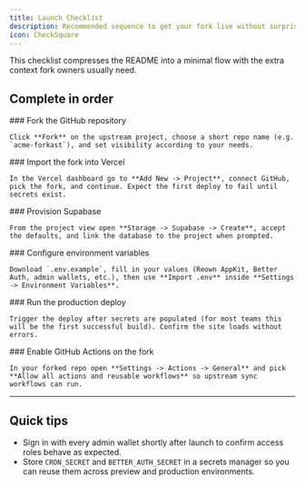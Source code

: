 ```yaml
---
title: Launch Checklist
description: Recommended sequence to get your fork live without surprises.
icon: CheckSquare
---
```



<Callout type="info">
  This checklist compresses the README into a minimal flow with the extra context fork owners usually need.
</Callout>

## Complete in order

<Steps>
  <Step>
    ### Fork the GitHub repository

    Click **Fork** on the upstream project, choose a short repo name (e.g. `acme-forkast`), and set visibility according to your needs.
  </Step>
  <Step>
    ### Import the fork into Vercel

    In the Vercel dashboard go to **Add New -> Project**, connect GitHub, pick the fork, and continue. Expect the first deploy to fail until secrets exist.
  </Step>
  <Step>
    ### Provision Supabase

    From the project view open **Storage -> Supabase -> Create**, accept the defaults, and link the database to the project when prompted.
  </Step>
  <Step>
    ### Configure environment variables

    Download `.env.example`, fill in your values (Reown AppKit, Better Auth, admin wallets, etc.), then use **Import .env** inside **Settings -> Environment Variables**.
  </Step>
  <Step>
    ### Run the production deploy

    Trigger the deploy after secrets are populated (for most teams this will be the first successful build). Confirm the site loads without errors.
  </Step>
  <Step>
    ### Enable GitHub Actions on the fork

    In your forked repo open **Settings -> Actions -> General** and pick **Allow all actions and reusable workflows** so upstream sync workflows can run.
  </Step>
</Steps>

---

## Quick tips

- Sign in with every admin wallet shortly after launch to confirm access roles behave as expected.
- Store `CRON_SECRET` and `BETTER_AUTH_SECRET` in a secrets manager so you can reuse them across preview and production environments.

